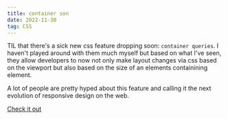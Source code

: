 ```yaml
---
title: container son
date: 2022-11-30
tag: CSS
---
```


TIL that there's a sick new css feature dropping soon: `container queries`. I
haven't played around with them much myself but based on what I've seen, they
allow developers to now not only make layout changes via css based on the
viewport but also based on the size of an elements containining element.

A lot of people are pretty hyped about this feature and calling it the next
evolution of responsive design on the web.

[ Check it out ](https://css-tricks.com/next-gen-css-container/)
